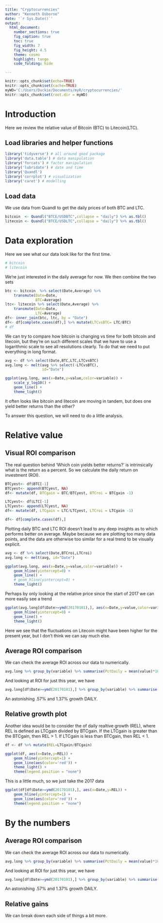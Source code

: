 ```yaml
---
title: "Cryptocurrencies"
author: "Kenneth Osborne"
date: '`r Sys.Date()`'
output:
  html_document:
    number_sections: true
    fig_caption: true
    toc: true
    fig_width: 7
    fig_height: 4.5
    theme: cosmo
    highlight: tango
    code_folding: hide

---
```


```r
knitr::opts_chunk$set(echo=TRUE)
knitr::opts_chunk$set(cache=TRUE)
myWD='C:/Users/Duckie/Documents/myR/cryptocurrencies/'
knitr::opts_chunk$set(root.dir = myWD)
```

# Introduction

Here we review the relative value of Bitcoin (BTC) to Litecoin(LTC).

## Load libraries and helper functions

```r
library('tidyverse') # all around good package
library('data.table') # data manipulation
library('forcats') # factor manipulation
library('lubridate') # date and time
library('Quandl')
library('corrplot') # visualization
library('caret') # modelling
```

## Load data

We use data from Quandl to get the daily prices of both BTC and LTC.

```r
bitcoin  <- Quandl("BTCE/USDBTC",collapse = "daily") %>% as.tbl()
litecoin <- Quandl("BTCE/USDLTC",collapse = "daily") %>% as.tbl()
```

# Data exploration

Here we see what our data look like for the first time.

```r
# bitcoin
# litecoin
```
We're just interested in the daily average for now. We then combine the two sets

```r
btc <- bitcoin  %>% select(Date,Average) %>% 
    transmute(Date=Date,
              BTC=Average)
ltc<- litecoin %>% select(Date,Average) %>%
    transmute(Date=Date,
              LTC=Average)
df<- inner_join(btc, ltc, by = "Date")
df<- df[complete.cases(df),] %>% mutate(LTCvsBTC= LTC/BTC)
# df
```
We can try to compare how bitcoin is changing vs time for both bitcoin and litecoin, but they're on such different scales that we have to use a logarithmic scale to see all resolutions clearly. To do that we need to put everything in long format.

```r
avg <- df %>% select(Date,BTC,LTC,LTCvsBTC)
avg.long <- melt(avg %>% select(-LTCvsBTC),
                 id="Date")

ggplot(avg.long, aes(x=Date,y=value,color=variable)) + 
    scale_y_log10() +
    geom_line() + 
    theme_light()
```

It often looks like bitcoin and litecoin are moving in tandem, but does one yield better returns than the other?

To answer this question, we will need to do a little analysis. 


# Relative value 

## Visual ROI comparison

The real question behind 'Which coin yields better returns?' is intrinsically what is the return as a percent. So we calculate the daily return on investment (ROI).


```r
BTCyest<- df$BTC[-1]
BTCyest<- append(BTCyest, NA)
df<- mutate(df, BTCgain = BTC/BTCyest, BTCroi = BTCgain -1)

LTCyest<- df$LTC[-1]
LTCyest<- append(LTCyest, NA)
df<- mutate(df, LTCgain = LTC/LTCyest, LTCroi = LTCgain -1)

df<- df[complete.cases(df),]
```

Plotting daily BTC and LTC ROI doesn't lead to any deep insights as to which performs better on average. Maybe because we are plotting too many data points, and the data are otherwise too similar for a real trend to be visually explicit.

```r
avg <- df %>% select(Date,BTCroi,LTCroi)
avg.long <- melt(avg, id="Date")

ggplot(avg.long, aes(x=Date,y=value,color=variable)) + 
    geom_hline(yintercept=0) +
    geom_line() + 
    # geom_hline(yintercept=0) +
    theme_light()
```

Perhaps by only looking at the relative price since the start of 2017 we can more easily see a trend

```r
ggplot(avg.long[df$Date>=ymd(20170101),], aes(x=Date,y=value,color=variable)) + 
    geom_hline(yintercept=0) +
    geom_line() + 
    theme_light()
```

Here we see that the fluctuations on Litecoin might have been higher for the present year, but I don't think we can say much else.

## Average ROI comparison

We can check the average ROI across our data to numerically. 

```r
avg.long %>% group_by(variable) %>% summarise(PctDaily = mean(value)*100)
```
And looking at ROI for just this year, we have 

```r
avg.long[df$Date>=ymd(20170101),] %>% group_by(variable) %>% summarise(PctDaily = mean(value)*100)
```

An astonishing .57% and 1.37% growth DAILY.

## Relative growth plot

Another idea would be to consider the of daily realtive growth (REL), where REL is defined as LTCgain divided by BTCgain. If the LTCgain is greater than the BTCgain, then REL > 1. If LTCgain is less than BTCgain, then REL < 1. 

```r
df <- df %>% mutate(REL=LTCgain/BTCgain)

ggplot(df, aes(x=Date,y=REL)) + 
    geom_hline(yintercept=1) +
    geom_line(aes(color='red')) +
    theme_light() +
    theme(legend.position = "none")
```

This is a little much, so we just take the 2017 data

```r
ggplot(df[df$Date>=ymd(20170101),], aes(x=Date,y=REL)) + 
    geom_hline(yintercept=1) +
    geom_line(aes(color='red')) +
    theme(legend.position = "none")
```

# By the numbers

## Average ROI comparison

We can check the average ROI across our data to numerically. 

```r
avg.long %>% group_by(variable) %>% summarise(PctDaily = mean(value)*100)
```
And looking at ROI for just this year, we have 

```r
avg.long[df$Date>=ymd(20170101),] %>% group_by(variable) %>% summarise(PctDaily = mean(value)*100)
```

An astonishing .57% and 1.37% growth DAILY.

## Relative gains

We can break down each side of things a bit more.


